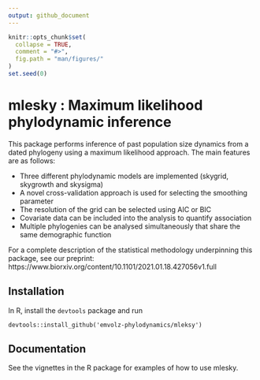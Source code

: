 ```yaml
---
output: github_document
---
```


<!-- README.md is generated from README.Rmd. Please edit that file -->

```r
knitr::opts_chunk$set(
  collapse = TRUE,
  comment = "#>",
  fig.path = "man/figures/"
)
set.seed(0)
```

# mlesky : Maximum likelihood phylodynamic inference

This package performs inference of past population size dynamics from a dated phylogeny using a maximum likelihood approach. 
The main features are as follows:

* Three different phylodynamic models are implemented (skygrid, skygrowth and skysigma)
* A novel cross-validation approach is used for selecting the smoothing parameter 
* The resolution of the grid can be selected using AIC or BIC
* Covariate data can be included into the analysis to quantify association
* Multiple phylogenies can be analysed simultaneously that share the same demographic function

For a complete description of the statistical methodology underpinning this package, see our preprint:
https://www.biorxiv.org/content/10.1101/2021.01.18.427056v1.full

## Installation

In R, install the `devtools` package and run 
```
devtools::install_github('emvolz-phylodynamics/mleksy')
```

## Documentation

See the vignettes in the R package for examples of how to use mlesky.






